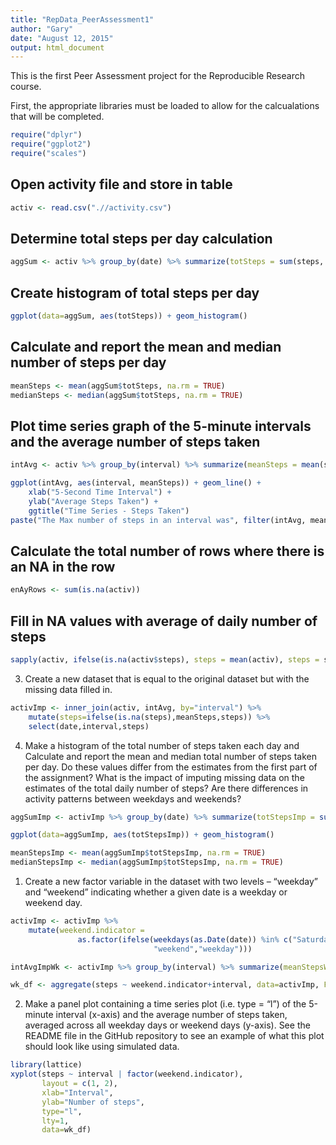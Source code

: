 ```yaml
---
title: "RepData_PeerAssessment1"
author: "Gary"
date: "August 12, 2015"
output: html_document
---
```


This is the first Peer Assessment project for the Reproducible Research course.

First, the appropriate libraries must be loaded to allow for the calcualations that will be completed.

```r
require("dplyr")
require("ggplot2")
require("scales")
```

## Open activity file and store in table

```r
activ <- read.csv(".//activity.csv")
```

## Determine total steps per day calculation

```r
aggSum <- activ %>% group_by(date) %>% summarize(totSteps = sum(steps, na.rm = FALSE))
```


## Create histogram of total steps per day
```r
ggplot(data=aggSum, aes(totSteps)) + geom_histogram()
```

## Calculate and report the mean and median number of steps per day

```r
meanSteps <- mean(aggSum$totSteps, na.rm = TRUE)
medianSteps <- median(aggSum$totSteps, na.rm = TRUE)
```


## Plot time series graph of the 5-minute intervals and the average number of steps taken

```r
intAvg <- activ %>% group_by(interval) %>% summarize(meanSteps = mean(steps, na.rm = TRUE))

ggplot(intAvg, aes(interval, meanSteps)) + geom_line() +
    xlab("5-Second Time Interval") + 
    ylab("Average Steps Taken") + 
    ggtitle("Time Series - Steps Taken")
paste("The Max number of steps in an interval was", filter(intAvg, meanSteps==max(meanSteps)))
```

## Calculate the total number of rows where there is an NA in the row

```r
enAyRows <- sum(is.na(activ))
```

## Fill in NA values with average of daily number of steps

```r
sapply(activ, ifelse(is.na(activ$steps), steps = mean(activ), steps = steps))


```



3.	Create a new dataset that is equal to the original dataset but with the missing data filled in.

```r
activImp <- inner_join(activ, intAvg, by="interval") %>% 
    mutate(steps=ifelse(is.na(steps),meanSteps,steps)) %>%
    select(date,interval,steps)
```


4.	Make a histogram of the total number of steps taken each day and Calculate and report the mean and median total number of steps taken per day. Do these values differ from the estimates from the first part of the assignment? What is the impact of imputing missing data on the estimates of the total daily number of steps?
Are there differences in activity patterns between weekdays and weekends?
```r
aggSumImp <- activImp %>% group_by(date) %>% summarize(totStepsImp = sum(steps, na.rm = FALSE))

ggplot(data=aggSumImp, aes(totStepsImp)) + geom_histogram()

meanStepsImp <- mean(aggSumImp$totStepsImp, na.rm = TRUE)
medianStepsImp <- median(aggSumImp$totStepsImp, na.rm = TRUE)

```



1.	Create a new factor variable in the dataset with two levels – “weekday” and “weekend” indicating whether a given date is a weekday or weekend day.

```r
activImp <- activImp %>%
    mutate(weekend.indicator =
               as.factor(ifelse(weekdays(as.Date(date)) %in% c("Saturday","Sunday"),
                                "weekend","weekday")))

intAvgImpWk <- activImp %>% group_by(interval) %>% summarize(meanStepsWeekend = mean(steps, na.rm = TRUE))

wk_df <- aggregate(steps ~ weekend.indicator+interval, data=activImp, FUN=mean)
```


2.	Make a panel plot containing a time series plot (i.e. type = "l") of the 5-minute interval (x-axis) and the average number of steps taken, averaged across all weekday days or weekend days (y-axis). See the README file in the GitHub repository to see an example of what this plot should look like using simulated data.

```r

library(lattice)
xyplot(steps ~ interval | factor(weekend.indicator),
       layout = c(1, 2),
       xlab="Interval",
       ylab="Number of steps",
       type="l",
       lty=1,
       data=wk_df)
```















